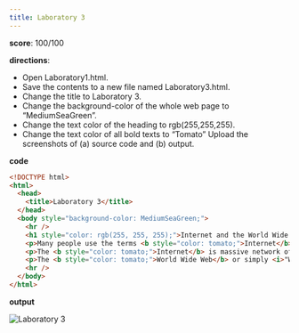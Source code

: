 ```yaml
---
title: Laboratory 3
---
```


**score**: 100/100

**directions**:
- Open Laboratory1.html.
- Save the contents to a new file named Laboratory3.html.
- Change the title to Laboratory 3.
- Change the background-color of the whole web page to “MediumSeaGreen”.
- Change the text color of the heading to rgb(255,255,255).
- Change the text color of all bold texts to “Tomato” Upload the screenshots of (a) source code and (b) output.

**code**

```html
<!DOCTYPE html>
<html>
  <head>
    <title>Laboratory 3</title>
  </head>
  <body style="background-color: MediumSeaGreen;">
    <hr />
    <h1 style="color: rgb(255, 255, 255);">Internet and the World Wide Web</h1>
    <p>Many people use the terms <b style="color: tomato;">Internet</b> and the <b style="color: tomato;">World Wide Web</b> interchangeably, but in fact, the two terms are not synonymous. The internet and the Web are two separated but related things.</p>
    <p>The <b style="color: tomato;">Internet</b> is massive network of networks, a networking infrastracture. It connects millions of computers together globally, forming a network in which any computer can communicate with other computers as long as they are both connected to the internet. Information can travel via the internet via a variety of languages called <i>"Protocols"</i>.</p>
    <p>The <b style="color: tomato;">World Wide Web</b> or simply <i>"Web"</i>, is a way of accessing information over the medium of the internet. It is an information-sharing model that is built on top of the internet. The Web use the <b style="color: tomato;">HTTP protocol</b>, only one of the languages spoken over the internet, to transmit data.</p>
    <hr />
  </body>
</html>
```

**output**

<Image src="/01/lab3.png" alt="Laboratory 3" width={1704} height={1018} />

